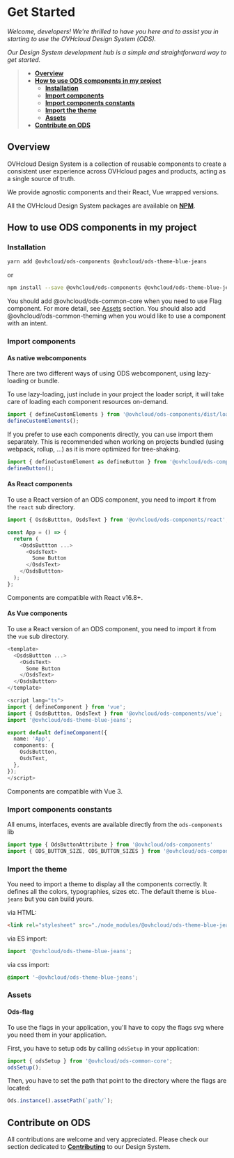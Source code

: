 
<Meta title="OVHcloud Design System/Get Started" />

# Get Started
_Welcome, developers! We're thrilled to have you here and to assist you in starting to use the OVHcloud Design System (ODS)._

_Our Design System development hub is a simple and straightforward way to get started._

> - **[Overview](#overview)**
> - **[How to use ODS components in my project](#how-to-use-ods-components-in-my-project)**
>     - **[Installation](#installation)**
>     - **[Import components](#import-components)**
>     - **[Import components constants](#import-components-constants)**
>     - **[Import the theme](#import-the-theme)**
>     - **[Assets](#assets)**
> - **[Contribute on ODS](#contribute-on-ods)**

## Overview
OVHcloud Design System is a collection of reusable components to create a consistent user experience across OVHcloud pages and products, acting as a single source of truth.

We provide agnostic components and their React, Vue wrapped versions.

All the OVHcloud Design System packages are available on [**NPM**](https://www.npmjs.com/).

## How to use ODS components in my project

### Installation
```sh
yarn add @ovhcloud/ods-components @ovhcloud/ods-theme-blue-jeans
```
or
```sh
npm install --save @ovhcloud/ods-components @ovhcloud/ods-theme-blue-jeans
```

You should add @ovhcloud/ods-common-core when you need to use Flag component. For more detail, see [Assets](#assets) section.
You should also add @ovhcloud/ods-common-theming when you would like to use a component with an intent.

### Import components

#### As native webcomponents

There are two different ways of using ODS webcomponent, using lazy-loading or bundle.

To use lazy-loading, just include in your project the loader script, it will take care of loading each component resources on-demand.

```typescript
import { defineCustomElements } from '@ovhcloud/ods-components/dist/loader';
defineCustomElements();
```

If you prefer to use each components directly, you can use import them separately.
This is recommended when working on projects bundled (using webpack, rollup, ...) as it is more optimized for tree-shaking.

```typescript
import { defineCustomElement as defineButton } from '@ovhcloud/ods-components/dist/components/osds-button';
defineButton();
```

#### As React components

To use a React version of an ODS component, you need to import it from the `react` sub directory.

```typescript
import { OsdsButtton, OsdsText } from '@ovhcloud/ods-components/react';

const App = () => {
  return (
    <OsdsButtton ...>
      <OsdsText>
        Some Button
      </OsdsText>
    </OsdsButtton>
  );
};
```

Components are compatible with React v16.8+.

#### As Vue components

To use a React version of an ODS component, you need to import it from the `vue` sub directory.

```typescript
<template>
  <OsdsButtton ...>
    <OsdsText>
      Some Button
    </OsdsText>
  </OsdsButtton>
</template>

<script lang="ts">
import { defineComponent } from 'vue';
import { OsdsButtton, OsdsText } from '@ovhcloud/ods-components/vue';
import '@ovhcloud/ods-theme-blue-jeans';

export default defineComponent({
  name: 'App',
  components: {
    OsdsButtton,
    OsdsText,
  },
});
</script>
```

Components are compatible with Vue 3.

### Import components constants

All enums, interfaces, events are available directly from the `ods-components` lib

```typescript
import type { OdsButtonAttribute } from '@ovhcloud/ods-components'
import { ODS_BUTTON_SIZE, ODS_BUTTON_SIZES } from '@ovhcloud/ods-components';
```

### Import the theme
You need to import a theme to display all the components correctly.
It defines all the colors, typographies, sizes etc.
The default theme is `blue-jeans` but you can build yours.

via HTML:

```html
<link rel="stylesheet" src="./node_modules/@ovhcloud/ods-theme-blue-jeans" />
```

via ES import:

```javascript
import '@ovhcloud/ods-theme-blue-jeans';
```

via css import:
```css
@import '~@ovhcloud/ods-theme-blue-jeans';
```

### Assets

#### Ods-flag
To use the flags in your application, you'll have to copy the flags svg where you need them in your application.

First, you have to setup ods by calling `odsSetup` in your application:

```typescript
import { odsSetup } from '@ovhcloud/ods-common-core';
odsSetup();
```

Then, you have to set the path that point to the directory where the flags are located:
```typescript
Ods.instance().assetPath(`path/`);
```

## Contribute on ODS

All contributions are welcome and very appreciated. Please check our section dedicated to [**Contributing**](?path=/story/contributing-get-started--page) to our Design System.
